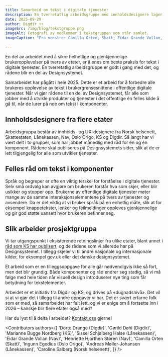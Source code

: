 ```yaml
---
title: Samarbeid om tekst i digitale tjenester
description: En tverretatlig arbeidsgruppe med innholdsdesignere lager felles råd for tekst i digitale tjenester. Rådene blir en del av Designsystemet.
date: 2025-09-29
author: Digdir ++
imageSrc: /img/blog/tekstgruppe.png
imageAlt: Fotografi av medlemmer i tekstgruppen som står samlet.
imageCaption: "Fra venstre: Camilla Orten, Skatt; Eidar Grande Vollan, NAV; Gørild Døhl, Digdir; Marianne Bugge Nordberg, KS; Ingunn Egedius, Oslo Origo; Sissel Schjølberg Halse, Lånekassen og Dorte Drange, Digdir. Caroline Salberg fra Norsk helsenett, Henriette Hjorthen Støren fra Nav og Andreas Møller-Johansen fra Lånekassen er ikke på bildet, men de er med i samarbeidet."

---
```


En del av arbeidet med å sikre helhetlige og gjenkjennelige brukeropplevelser på tvers av etater, er å enes om beste praksis for tekst i digitale tjenester. En tverretatlig arbeidsgruppe er godt i gang med det, og rådene blir en del av Designsystemet.

Samarbeidet har pågått i hele 2025. Dette er et arbeid for å forbedre alle brukeres opplevelse av tekst i brukergrensesnittene i offentlige digitale tjenester. Når vi gjør rådene til en del av Designsystemet, får alle som jobber med å utvikle produkter og tjenester i det offentlige én felles kilde å gå til, når de lurer på noe om tekst i komponenter.

## Innholdsdesignere fra flere etater
Arbeidsgruppa består av innholds- og UX-designere fra Norsk helsenett, Skatteetaten, Lånekassen, Nav, Oslo Origo, KS og Digdir. Så langt har vi vært delt i to grupper, som har jobbet månedlig med råd for én og én komponent. Rådene skal publiseres på Designsystemets sider, slik at de er lett tilgjengelig for alle som utvikler tjenester.

## Felles råd om tekst i komponenter
Språk og begreper er ofte en viktig terskel for forståelse i digitale tjenester. Selv små ordvalg kan avgjøre om brukeren forstår hva som skjer, eller blir usikker og stopper opp. Brukerne av offentlige digitale tjenester møter mange av de samme interaksjonselementene på tvers av tjenester og avsendere. Da er det viktig at vi bruker språk på en enhetlig måte, slik at for eksempel knappetekster, lenker og feilmeldinger oppleves gjenkjennelige og gir god støtte uansett hvor brukeren befinner seg.

## Slik arbeider prosjektgruppa
Vi tar utgangspunkt i eksisterende retningslinjer fra ulike etater, blant annet i [råd som KS har publisert](https://www.ks.no/fagomrader/digitalisering/digital-kompetanse/klart-sprak-i-digitale-selvbetjeningslosninger/), og de rådene som vi allerede har på Designsystemet. I tillegg skjeler vi til andre nasjonale og internasjonale kilder, for eksempel gov.uk eller det danske designsystemet.

Et arbeid som er en tilleggsoppgave for alle går nødvendigvis ikke så fort, men det blir grundig. Både komponenter og råd endrer seg stadig, så vi må følge med hele tiden når visuell design introduserer nye ting som får betydning for tekstelementer.

Arbeidet er et initiativ fra Digdir og KS, og drives på «dugnadsnivå». Det vil si at vi gjør det i tillegg til andre oppgaver vi har. Det er svært erfarne folk som er med, så samarbeidet har falt lett, og vi er enige om å fortsette inn i 2026 – kanskje blir flere etater også med?

Har du lyst til å delta i arbeidet? [Kontakt oss](mailto:designsystem@digdir.no) gjerne!

<Contributors
  authors={[
    'Dorte Drange (Digdir)',
    'Gørild Døhl (Digdir)',
    'Marianne Bugge Nordberg (KS)',
    'Sissel Schjølberg Halse (Lånekassen)',
    'Eidar Grande Vollan (Nav)',
    'Henriette Hjorthen Støren (Nav)',
    'Camilla Orten (Skatt)',
    'Ingunn Egedius (Oslo Origo)',
    'Andreas Møller-Johansen (Lånekassen)',
    'Caroline Salberg (Norsk helsenett)',
  ]}
/>
